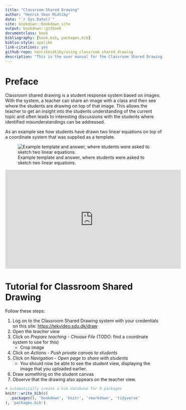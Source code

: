 ```yaml
--- 
title: "Classroom Shared Drawing"
author: "Henrik Skov Midtiby"
date: "`r Sys.Date()`"
site: bookdown::bookdown_site
output: bookdown::gitbook
documentclass: book
bibliography: [book.bib, packages.bib]
biblio-style: apalike
link-citations: yes
github-repo: henrikmidtiby/using_classroom_shared_drawing
description: "This is the user manual for the Classroom Shared Drawing student response system."
---
```



# Preface {-}

Classroom shared drawing is a student response system based on images.
With the system, a teacher can share an image with a class and then see
where the students are drawing on top of that image.
This allows the teacher to get an insight into the students understanding 
of the current topic and often leads to interesting discussions with the 
students where identified misunderstandings can be addressed.

As an example see how students have drawn two linear equations on top of 
a coordinate system that was supplied as a template.

![Example template and answer, where students were asked to sketch two linear equations.](pic/csd_template_and_answer_linear_functions.png)


<iframe width="560" height="315" src="https://www.youtube.com/embed/GxKCtRBw4jQ" title="YouTube video player" frameborder="0" allow="accelerometer; autoplay; clipboard-write; encrypted-media; gyroscope; picture-in-picture; web-share" allowfullscreen></iframe>



# Tutorial for Classroom Shared Drawing

Follow these steps:

1. Log on to the Classroom Shared Drawing system with your credentials on this site: <https://tekvideo.sdu.dk/draw>
1. Open the *teacher view*
1. Click on *Prepare teaching* - *Choose File* (TODO: find a coordinate system to use for this)
    - Crop image
1. Click on *Actions* - *Push private canvas to students*
1. Click on *Navigation* - *Open page to share with students*
    - You should now be able to see the student view, displaying the image that you uploaded earlier.
1. Draw something on the student canvas
1. Observe that the drawing also appears on the teacher view.



```r
# automatically create a bib database for R packages
knitr::write_bib(c(
  .packages(), 'bookdown', 'knitr', 'rmarkdown', 'tidyverse'
), 'packages.bib')
```
